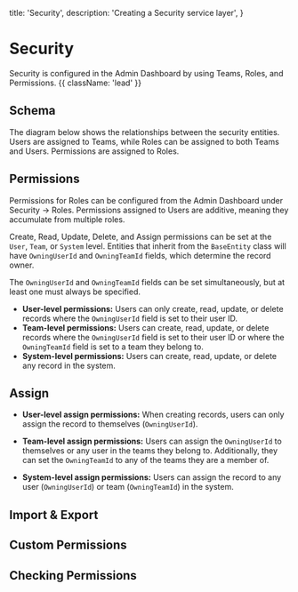 
  title: 'Security',
  description: 'Creating a Security service layer',
}

# Security

Security is configured in the Admin Dashboard by using Teams, Roles, and Permissions. {{ className: 'lead' }}

## Schema

The diagram below shows the relationships between the security entities. Users are assigned to Teams, while Roles can be assigned to both Teams and Users. Permissions are assigned to Roles.

<DocImage image={imgSecuritySchema} full={false} />

## Permissions

Permissions for Roles can be configured from the Admin Dashboard under Security -> Roles. Permissions assigned to Users are additive, meaning they accumulate from multiple roles.

<DocImage image={imgEditRole} full={true} />

Create, Read, Update, Delete, and Assign permissions can be set at the `User`, `Team`, or `System` level. Entities that inherit from the `BaseEntity` class will have `OwningUserId` and `OwningTeamId` fields, which determine the record owner.

The `OwningUserId` and `OwningTeamId` fields can be set simultaneously, but at least one must always be specified.

- <b>User-level permissions:</b> Users can only create, read, update, or delete records
  where the `OwningUserId` field is set to their user ID.
- <b>Team-level permissions:</b> Users can create, read, update, or delete records
  where the `OwningUserId` field is set to their user ID or where the `OwningTeamId`
  field is set to a team they belong to.
- <b>System-level permissions:</b> Users can create, read, update, or delete any
  record in the system.

## Assign

- <b>User-level assign permissions:</b> When creating records, users can only assign
  the record to themselves (`OwningUserId`).

- <b>Team-level assign permissions:</b> Users can assign the `OwningUserId` to themselves
  or any user in the teams they belong to. Additionally, they can set the `OwningTeamId`
  to any of the teams they are a member of.

- <b>System-level assign permissions:</b> Users can assign the record to any user
  (`OwningUserId`) or team (`OwningTeamId`) in the system.

## Import & Export

## Custom Permissions

## Checking Permissions
